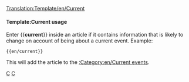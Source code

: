 <noinclude>[[Translation:Template/en/Current]]</noinclude><noinclude></noinclude>{{en/ambox| type  = notice
| image = Current event.png | alt = Current event
| text  = This article concerns a current event. Some of its content may therefore be outdated.  The article should be given a higher than usual amount of attention while the event remains current.
}}<includeonly>{{{1|[[Category:en/Current events]]}}}</includeonly><noinclude>

====Template:Current usage====
Enter <nowiki>{{</nowiki>'''current'''<nowiki>}}</nowiki> inside an article if it contains information that is likely to change on account of being about a current event. Example:
<pre>{{en/current}}</pre>
This will add the article to the [[:Category:en/Current events]].

[[Category:en/Templates|C]][[Category:en/Message boxes|C]]
</noinclude>